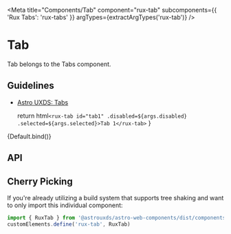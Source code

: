 
<Meta
    title="Components/Tab"
    component="rux-tab"
    subcomponents={{ 'Rux Tabs': 'rux-tabs' }}
    argTypes={extractArgTypes('rux-tab')}
/>

# Tab

Tab belongs to the Tabs component.

## Guidelines

-   [Astro UXDS: Tabs](https://www.astrouxds.com/components/tabs/)

    return html`
      <rux-tab id="tab1" .disabled=${args.disabled} .selected=${args.selected}>Tab 1</rux-tab>
    `
}

<Canvas>
    <Story name="Default">
      {Default.bind()}
    </Story>
</Canvas>

## API

<ArgsTable of="rux-tab" />

## Cherry Picking

If you're already utilizing a build system that supports tree shaking and want to only import this individual component:

```js
import { RuxTab } from '@astrouxds/astro-web-components/dist/components/rux-tab'
customElements.define('rux-tab', RuxTab)
```


